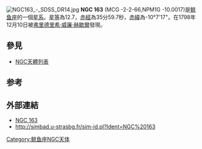 [[File:NGC163_-_SDSS_DR14.jpg|thumb]]
'''NGC 163''' (MCG -2-2-66,NPM1G -10.0017)是[[鲸鱼座|鲸鱼座]]的一個[[星系|星系]]。[[星等|星等]]為12.7，[[赤經|赤經]]為35分59.7秒，[[赤緯|赤緯]]為-10°7'17"。在1798年12月10日被[[弗里德里希·威廉·赫歇爾|弗里德里希·威廉·赫歇爾]]發現。

== 參見 ==
* [[NGC天體列表|NGC天體列表]]

==参考==
{{reflist}}

== 外部連結 ==
* [https://web.archive.org/web/20051208194056/http://www.seds.org/~spider/ngc/ngc_fr.cgi?163 NGC 163]
* http://simbad.u-strasbg.fr/sim-id.pl?Ident=NGC%20163

{{Catalogs|NGC=163}}
[[Category:鲸鱼座NGC天体|Category:鲸鱼座NGC天体]]

{{Galaxy-stub}}